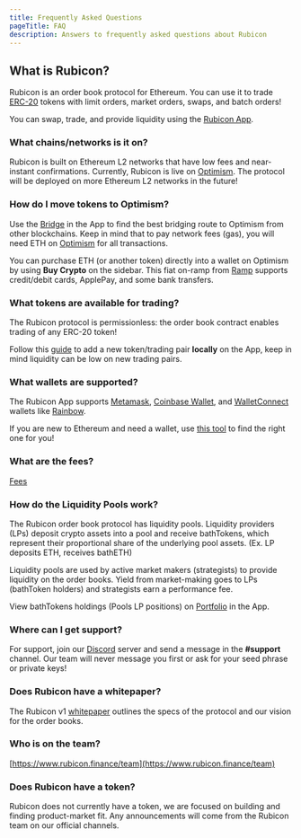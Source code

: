 ```yaml
---
title: Frequently Asked Questions
pageTitle: FAQ
description: Answers to frequently asked questions about Rubicon
---
```


## What is Rubicon?

Rubicon is an order book protocol for Ethereum. You can use it to trade [ERC-20](https://ethereum.org/en/developers/docs/standards/tokens/erc-20/) tokens with limit orders, market orders, swaps, and batch orders!

You can swap, trade, and provide liquidity using the [Rubicon App](https://app.rubicon.finance/).

### What chains/networks is it on?

Rubicon is built on Ethereum L2 networks that have low fees and near-instant confirmations. Currently, Rubicon is live on [Optimism](https://www.optimism.io/). The protocol will be deployed on more Ethereum L2 networks in the future!

### How do I move tokens to Optimism?

Use the [Bridge](https://app.rubicon.finance/bridge) in the App to find the best bridging route to Optimism from other blockchains. Keep in mind that to pay network fees (gas), you will need ETH on [Optimism](https://www.optimism.io/) for all transactions.

You can purchase ETH (or another token) directly into a wallet on Optimism by using **Buy Crypto** on the sidebar. This fiat on-ramp from [Ramp](https://ramp.network/) supports credit/debit cards, ApplePay, and some bank transfers.

### What tokens are available for trading?

The Rubicon protocol is permissionless: the order book contract enables trading of any ERC-20 token!

Follow this [guide](/guides/trade/adding-a-trading-pair) to add a new token/trading pair **locally** on the App, keep in mind liquidity can be low on new trading pairs.

### What wallets are supported?

The Rubicon App supports [Metamask](https://metamask.io/), [Coinbase Wallet](https://www.coinbase.com/wallet), and [WalletConnect](https://walletconnect.com/) wallets like [Rainbow](https://rainbow.me/).

If you are new to Ethereum and need a wallet, use [this tool](https://ethereum.org/en/wallets/find-wallet/) to find the right one for you!

### What are the fees?

[Fees](/docs/guides/trade/fees)

### How do the Liquidity Pools work?

The Rubicon order book protocol has liquidity pools. Liquidity providers (LPs) deposit crypto assets into a pool and receive bathTokens, which represent their proportional share of the underlying pool assets. 
(Ex. LP deposits ETH, receives bathETH)

Liquidity pools are used by active market makers (strategists) to provide liquidity on the order books. Yield from market-making goes to LPs (bathToken holders) and strategists earn a performance fee.

View bathTokens holdings (Pools LP positions) on [Portfolio](https://app.rubicon.finance/portfolio) in the App.

### Where can I get support?

For support, join our [Discord](https://discord.com/invite/E7pS24J) server and send a message in the **#support** channel. Our team will never message you first or ask for your seed phrase or private keys!

### Does Rubicon have a whitepaper?

The Rubicon v1 [whitepaper](https://github.com/RubiconDeFi/rubicon-protocol-v1/blob/master/Rubicon%20v1%20Whitepaper.pdf) outlines the specs of the protocol and our vision for the order books.

### Who is on the team?

[https://www.rubicon.finance/team](https://www.rubicon.finance/team)

### Does Rubicon have a token?

Rubicon does not currently have a token, we are focused on building and finding product-market fit. Any announcements will come from the Rubicon team on our official channels.
